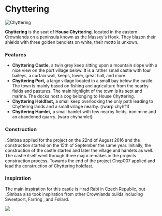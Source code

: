

# Chyttering

<Image src="https://cdn.sanity.io/images/1as7cn02/production/0f1631a5e43681687aa09fa9811b957ea6116667-1280x720.png?w=976&h=350&fit=crop&crop=center&auto=format" alt="Chyttering" width={976} height={350}  />

<ProjectDetails
  floatRight
  region="Crownlands"
  house="House Chyttering"
  type="Castle"
  status="Completed"
  warp="/warp chyttering"
  projectLead="_Simbaa"
  dateStarted="September 15, 2016"
  dateCompleted="September 15, 2016"
/>

**Chyttering** is the seat of **House Chyttering**, located in the eastern Crownlands on a peninsula known as the Massey's Hook. They blazon their shields with three golden bendlets on white, their motto is unkown.

### Features

* **Chyttering Castle,** a twin grey keep sitting upon a mountain slope with a nice view on the port village below. It is a rather small castle with four baileys, a curtain wall, keeps, tower, great hall, and more.
* **Chyttering Port,** a large village located in a small bay below the castle. The town is mainly based on fishing and agriculture from the nearby fields and pastures. The main highlight of the town is its sept and marina. The docks host a cog belonging to House Chyttering.
* **Chyttering Holdfast,** a small keep overlooking the only path leading to Chyttering lands and a small village nearby. (/warp chyhf1)
* **Chyttering Hamlet,** a small hamlet with few nearby fields, iron mine and an abandoned quarry. (warp chyhamlet)

### Construction

_Simbaa applied for the project on the 22nd of August 2016 and the construction started on the 15th of September the same year. Initially, the construction of the castle started and later the village and hamlets as well. The castle itself went through three major remakes in the projects construction process. Towards the end of the project Chep007 applied and lead the construction of Chyttering holdfast.

### Inspiration

The main inspiration for this castle is Hrad Rabi in Czech Republic, but _Simbaa also took inspiration from other Crownlands builds including Sweetport, Farring , and Follard.


![](https://cdn.sanity.io/images/1as7cn02/production/78f932334e125b614325f79d91e030fcc48fc4df-1024x768.jpg)